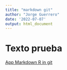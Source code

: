```yaml
---
title: "markdown git"
author: "Jorge Guerrero"
date: '2022-07-07'
output: html_document
---
```

# Texto prueba

[App Markdown R in git](https://jorgegugo1221.github.io/Markdown-git/)
